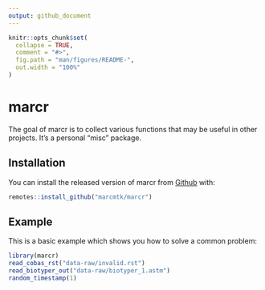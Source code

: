 ---
output: github_document
---

<!-- README.md is generated from README.Rmd. Please edit that file -->

```{r, include = FALSE}
knitr::opts_chunk$set(
  collapse = TRUE,
  comment = "#>",
  fig.path = "man/figures/README-",
  out.width = "100%"
)
```

# marcr

<!-- badges: start -->
<!-- badges: end -->

The goal of marcr is to collect various functions that may be useful in other projects. It's a personal "misc" package.

## Installation

You can install the released version of marcr from [Github](https://github.com/marcmtk/) with:

``` r
remotes::install_github("marcmtk/marcr")
```

## Example

This is a basic example which shows you how to solve a common problem:

```{r example}
library(marcr)
read_cobas_rst("data-raw/invalid.rst")
read_biotyper_out("data-raw/biotyper_1.astm")
random_timestamp(1)
```

